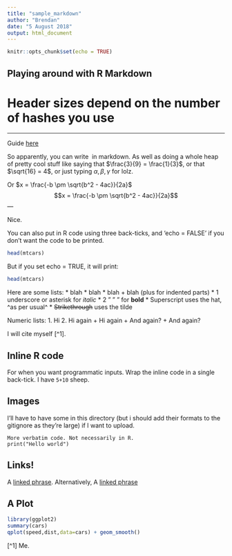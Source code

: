 ```yaml
---
title: "sample_markdown"
author: "Brendan"
date: "5 August 2018"
output: html_document
---
```


```r
knitr::opts_chunk$set(echo = TRUE)
```

## Playing around with R Markdown
# Header sizes depend on the number of hashes you use

***

Guide [here](https://rmarkdown.rstudio.com/authoring_basics.html)

So apparently, you can write \LaTeX\ in markdown. As well as doing a whole heap of pretty cool stuff like saying that $\frac{3}{9} = \frac{1}{3}$, or that $\sqrt{16} = 4$, or just typing $\alpha, \beta, \gamma$ for lolz.

Or
$x = \frac{-b \pm \sqrt{b^2 - 4ac}}{2a}$
$$x = \frac{-b \pm \sqrt{b^2 - 4ac}}{2a}$$
---

Nice.

You can also put in R code using three back-ticks, and 'echo = FALSE' if you don't want the code to be printed.
```r
head(mtcars)
```
But if you set echo = TRUE, it will print:
```r
head(mtcars)
```

Here are some lists:
* blah
* blah
* blah
  + blah (plus for indented parts)
* 1 underscore or asterisk for *italic*
* 2 "         "         " for __bold__
* Superscript uses the hat, ^as per usual^
* ~~Strikethrough~~ uses the tilde
  
Numeric lists:
1. Hi
2. Hi again
  + Hi again
    + And again?
      + And again?

I will cite myself [^1].

## Inline R code
For when you want programmatic inputs. Wrap the inline code in a single back-tick.
I have `5+10` sheep.

## Images
I'll have to have some in this directory (but i should add their formats to the gitignore as they're large) if I want to upload.

```
More verbatim code. Not necessarily in R.
print("Hello world")
```

## Links!
A [linked phrase][id].
Alternatively,
A [linked phrase](http://www.google.com)

## A Plot
```r
library(ggplot2)
summary(cars)
qplot(speed,dist,data=cars) + geom_smooth()
```

<!-- Here we'll put links -->
[id]: http://www.google.com "Hmm"

<!-- Here we'll put references/biblio -->
[^1] Me.
